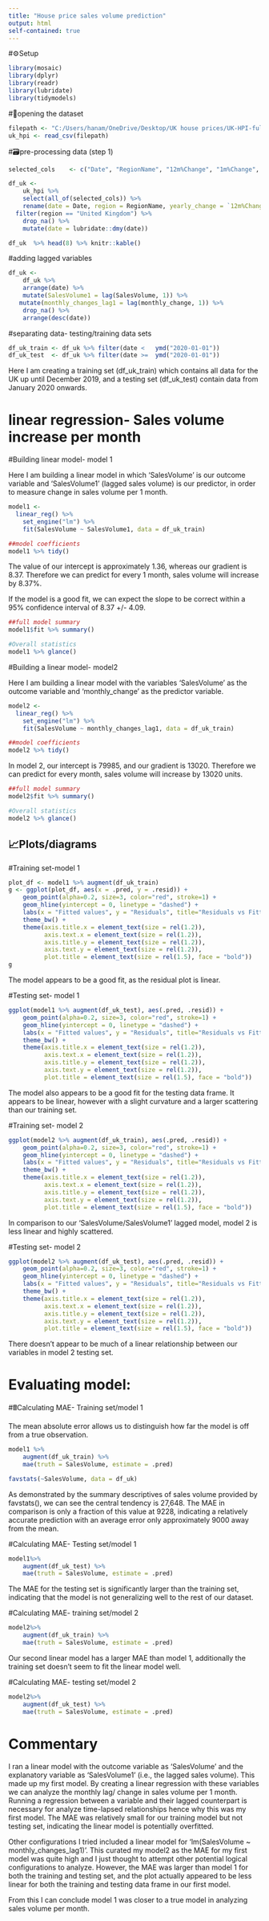 ```yaml
---
title: "House price sales volume prediction"
output: html
self-contained: true
---
```



#⚙️Setup

```r
library(mosaic)
library(dplyr)
library(readr)
library(lubridate)
library(tidymodels)
```

#📂opening the dataset

```r
filepath <- "C:/Users/hanam/OneDrive/Desktop/UK house prices/UK-HPI-full-file-2023-06.csv"
uk_hpi <- read_csv(filepath)
```

#🗃️pre-processing data (step 1)

```r
selected_cols    <- c("Date", "RegionName", "12m%Change", "1m%Change", "SalesVolume")

df_uk <-
    uk_hpi %>%
    select(all_of(selected_cols)) %>%
    rename(date = Date, region = RegionName, yearly_change = `12m%Change`, monthly_change = `1m%Change`) %>%
  filter(region == "United Kingdom") %>%
    drop_na() %>% 
    mutate(date = lubridate::dmy(date))

df_uk  %>% head(8) %>% knitr::kable()
```

#adding lagged variables

```r
df_uk <- 
    df_uk %>%
    arrange(date) %>% 
    mutate(SalesVolume1 = lag(SalesVolume, 1)) %>%
   mutate(monthly_changes_lag1 = lag(monthly_change, 1)) %>%
    drop_na() %>% 
    arrange(desc(date))

```

#separating data- testing/training data sets 

```r
df_uk_train <- df_uk %>% filter(date <   ymd("2020-01-01"))
df_uk_test  <- df_uk %>% filter(date >=  ymd("2020-01-01"))
```

Here I am creating a training set (df_uk_train) which contains all data for the UK up until December 2019, and a testing set (df_uk_test) contain data from January 2020 onwards.

# linear regression- Sales volume increase per month

#Building linear model- model 1 

Here I am building a linear model in which 'SalesVolume' is our outcome variable and 'SalesVolume1' (lagged sales volume) is our predictor, in order to measure change in sales volume per 1 month.

```r
model1 <- 
  linear_reg() %>%
    set_engine("lm") %>%
    fit(SalesVolume ~ SalesVolume1, data = df_uk_train)
```

```r
##model coefficients
model1 %>% tidy()
```

The value of our intercept is approximately 1.36, whereas our gradient is 8.37. Therefore we can predict for every 1 month, sales volume will increase by 8.37%.

If the model is a good fit, we can expect the slope to be correct within a 95% confidence interval of 8.37 +/- 4.09.

```r
##full model summary
model1$fit %>% summary()
```

```r
#Overall statistics
model1 %>% glance()
```

#Building a linear model- model2

Here I am building a linear model with the variables 'SalesVolume' as the outcome variable and 'monthly_change' as the predictor variable.

```r
model2 <- 
  linear_reg() %>%
    set_engine("lm") %>%
    fit(SalesVolume ~ monthly_changes_lag1, data = df_uk_train)
```

```r
##model coefficients
model2 %>% tidy()

```

In model 2, our intercept is 79985, and our gradient is 13020. Therefore we can predict for every month, sales volume will increase by 13020 units.

```r
##full model summary
model2$fit %>% summary()
```

```r
#Overall statistics
model2 %>% glance()
```

## 📈Plots/diagrams

#Training set-model 1 

```r
plot_df <- model1 %>% augment(df_uk_train)
g <- ggplot(plot_df, aes(x = .pred, y = .resid)) +
    geom_point(alpha=0.2, size=3, color="red", stroke=1) +
    geom_hline(yintercept = 0, linetype = "dashed") +
    labs(x = "Fitted values", y = "Residuals", title="Residuals vs Fitted") + 
    theme_bw() + 
    theme(axis.title.x = element_text(size = rel(1.2)), 
          axis.text.x = element_text(size = rel(1.2)),
          axis.title.y = element_text(size = rel(1.2)),
          axis.text.y = element_text(size = rel(1.2)),
          plot.title = element_text(size = rel(1.5), face = "bold"))
g
```

The model appears to be a good fit, as the residual plot is linear.

#Testing set- model 1

```r
ggplot(model1 %>% augment(df_uk_test), aes(.pred, .resid)) + 
    geom_point(alpha=0.2, size=3, color="red", stroke=1) +
    geom_hline(yintercept = 0, linetype = "dashed") +
    labs(x = "Fitted values", y = "Residuals", title="Residuals vs Fitted") + 
    theme_bw() + 
    theme(axis.title.x = element_text(size = rel(1.2)), 
          axis.text.x = element_text(size = rel(1.2)),
          axis.title.y = element_text(size = rel(1.2)),
          axis.text.y = element_text(size = rel(1.2)),
          plot.title = element_text(size = rel(1.5), face = "bold"))

```

The model also appears to be a good fit for the testing data frame. It appears to be linear, however with a slight curvature and a larger scattering than our training set.

#Training set- model 2

```r
ggplot(model2 %>% augment(df_uk_train), aes(.pred, .resid)) + 
    geom_point(alpha=0.2, size=3, color="red", stroke=1) +
    geom_hline(yintercept = 0, linetype = "dashed") +
    labs(x = "Fitted values", y = "Residuals", title="Residuals vs Fitted") + 
    theme_bw() + 
    theme(axis.title.x = element_text(size = rel(1.2)), 
          axis.text.x = element_text(size = rel(1.2)),
          axis.title.y = element_text(size = rel(1.2)),
          axis.text.y = element_text(size = rel(1.2)),
          plot.title = element_text(size = rel(1.5), face = "bold"))
```

In comparison to our 'SalesVolume/SalesVolume1' lagged model, model 2 is less linear and highly scattered.

#Testing set- model 2

```r
ggplot(model2 %>% augment(df_uk_test), aes(.pred, .resid)) + 
    geom_point(alpha=0.2, size=3, color="red", stroke=1) +
    geom_hline(yintercept = 0, linetype = "dashed") +
    labs(x = "Fitted values", y = "Residuals", title="Residuals vs Fitted") + 
    theme_bw() + 
    theme(axis.title.x = element_text(size = rel(1.2)), 
          axis.text.x = element_text(size = rel(1.2)),
          axis.title.y = element_text(size = rel(1.2)),
          axis.text.y = element_text(size = rel(1.2)),
          plot.title = element_text(size = rel(1.5), face = "bold"))
```

There doesn't appear to be much of a linear relationship between our variables in model 2 testing set.

# Evaluating model:

#🖩Calculating MAE- Training set/model 1

The mean absolute error allows us to distinguish how far the model is off from a true observation.

```r
model1 %>% 
    augment(df_uk_train) %>%
    mae(truth = SalesVolume, estimate = .pred)
```

```r
favstats(~SalesVolume, data = df_uk)
```

As demonstrated by the summary descriptives of sales volume provided by favstats(), we can see the central tendency is 27,648. The MAE in comparison is only a fraction of this value at 9228, indicating a relatively accurate prediction with an average error only approximately 9000 away from the mean.

#Calculating MAE- Testing set/model 1 

```r
model1%>% 
    augment(df_uk_test) %>%
    mae(truth = SalesVolume, estimate = .pred)
```

The MAE for the testing set is significantly larger than the training set, indicating that the model is not generalizing well to the rest of our dataset.

#Calculating MAE- training set/model 2

```r
model2%>% 
    augment(df_uk_train) %>%
    mae(truth = SalesVolume, estimate = .pred)
```

Our second linear model has a larger MAE than model 1, additionally the training set doesn't seem to fit the linear model well.

#Calculating MAE- testing set/model 2

```r
model2%>% 
    augment(df_uk_test) %>%
    mae(truth = SalesVolume, estimate = .pred)
```

# Commentary

I ran a linear model with the outcome variable as 'SalesVolume' and the explanatory variable as 'SalesVolume1' (i.e., the lagged sales volume). This made up my first model. By creating a linear regression with these variables we can analyze the monthly lag/ change in sales volume per 1 month. Running a regression between a variable and their lagged counterpart is necessary for analyze time-lapsed relationships hence why this was my first model. The MAE was relatively small for our training model but not testing set, indicating the linear model is potentially overfitted.

Other configurations I tried included a linear model for 'lm(SalesVolume \~ monthly_changes_lag1)'. This curated my model2 as the MAE for my first model was quite high and I just thought to attempt other potential logical configurations to analyze. However, the MAE was larger than model 1 for both the training and testing set, and the plot actually appeared to be less linear for both the training and testing data frame in our first model.

From this I can conclude model 1 was closer to a true model in analyzing sales volume per month.
